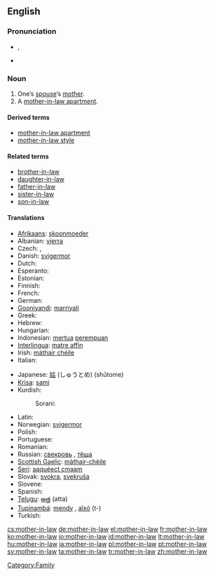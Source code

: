 ==English==
{{wikipedia}}

{{rfe}}

===Pronunciation===
* {{a|UK}} {{IPA|/ˈmʌð.ə(ɹ).ɪnˌlɔː/}}, {{SAMPA|/"mVD.@(r).In%lO:/}}
* {{audio|en-us-mother-in-law.ogg|Audio (US)}}

===Noun===
{{en-noun|sg=[[mother]]-[[in-law]]|pl=mothers-in-law}}

# One’s [[spouse]]’s [[mother]].
# A [[mother-in-law apartment]].

====Derived terms====
* [[mother-in-law apartment]]
* [[mother-in-law style]]

====Related terms====
* [[brother-in-law]]
* [[daughter-in-law]]
* [[father-in-law]]
* [[sister-in-law]]
* [[son-in-law]]

====Translations====
{{trans-top|spouse’s mother}}
* [[Afrikaans]]: [[skoonmoeder]]
* Albanian: [[vjerra]] {{f}}
* Czech: {{t+|cs|tchýně|f}}, {{t+|cs|tchyně|f}}
* Danish: [[svigermor]]
* Dutch: {{t+|nl|schoonmoeder|f}}
* Esperanto: {{t+|eo|bopatrino|xs=Esperanto}}
* Estonian: {{t+|et|ämm}}
* Finnish: {{t+|fi|anoppi}}
* French: {{t+|fr|belle-mère|f}}
* German: {{t+|de|Schwiegermutter|f}}
* [[Gooniyandi]]: [[marriyali]]
* Greek: {{t+|el|πεθερά|f|sc=Grek}}
* Hebrew: {{t-|he|חמות|f|alt=חָמוֹת|tr=khamót|sc=Hebr}}
* Hungarian: {{t+|hu|anyós}}
* Indonesian: [[mertua]] [[perempuan]]
* [[Interlingua]]: [[matre affin]]
* Irish: [[máthair chéile]]
* Italian: {{t+|it|suocera|f}}
{{trans-mid}}
* Japanese: [[姑]] (しゅうとめ) (shūtome)
* [[Krisa]]: [[sami]] {{i|husband’s mother}}
* Kurdish:
*: Sorani: {{t|ku|خه‌سو|tr=xesu|sc=KUchar}}
* Latin: {{t-|la|socrus|f}}
* Norwegian: [[svigermor]] {{f}}
* Polish: {{t+|pl|teściowa|f}}
* Portuguese: {{t+|pt|sogra|f}}
* Romanian: {{t-|ro|soacră|f}}
* Russian: {{i|wife’s mother-in-law}} [[свекровь]] {{f}}, {{i|husband’s mother-in-law}} [[тёща]] {{f}}
* [[Scottish Gaelic]]: [[màthair-chèile]]
* [[Seri]]: [[aaquéect cmaam]] {{i|of a male}}
* Slovak: [[svokra]], [[svekruša]] {{f}}
* Slovene: {{t+|sl|tašča|f}}
* Spanish: {{t+|es|suegra|f}}
* [[Telugu]]: [[అత్త]] (atta)
* [[Tupinambá]]: [[mendy]] {{i|wife’s mother-in-law}}, [[aîxó]] (t-) {{i|husband’s mother-in-law}}
* Turkish: {{t+|tr|kaynana}}
{{trans-bottom}}

[[Category:Family]]

[[cs:mother-in-law]]
[[de:mother-in-law]]
[[el:mother-in-law]]
[[fr:mother-in-law]]
[[ko:mother-in-law]]
[[io:mother-in-law]]
[[id:mother-in-law]]
[[lt:mother-in-law]]
[[hu:mother-in-law]]
[[ja:mother-in-law]]
[[pl:mother-in-law]]
[[pt:mother-in-law]]
[[sv:mother-in-law]]
[[ta:mother-in-law]]
[[tr:mother-in-law]]
[[zh:mother-in-law]]
